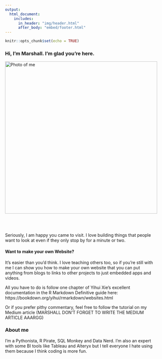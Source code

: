 ```yaml
---
output: 
  html_document:
    includes:
      in_header: "img/header.html"
      after_body: "embed/footer.html"
---
```


```r
knitr::opts_chunk$set(echo = TRUE)
```

### Hi, I'm Marshall. I'm glad you're here.


<div class = "row">
  
<div class = "col-md-6">
  <img src="img/me_photo.jpg" alt="Photo of me" style="height:500px;">
</div>
<div class = "col-md-6">
<br><br>

Seriously, I am happy you came to visit. I love building things that people want to look at even if they only stop by for a minute or two. 

#### Want to make your own Website?

It's easier than you'd think. I love teaching others too, so if you're still with me I can show you how to make your own website that you can put anything from blogs to links to other projects to just embedded apps and videos.

All you have to do is follow one chapter of Yihui Xie's excellent documentation in the R Markdown Definitive guide here: https://bookdown.org/yihui/rmarkdown/websites.html

Or if you prefer pithy commentary, feel free to follow the tutorial on my Medium article (MARSHALL DON'T FORGET TO WRITE THE MEDIUM ARTICLE AAARGG)

### About me
I'm a Pythonista, R Pirate, SQL Monkey and Data Nerd. I'm also an expert with some BI tools like Tableau and Alteryx but I tell everyone I hate using them because I think coding is more fun.


</div>
</div>



